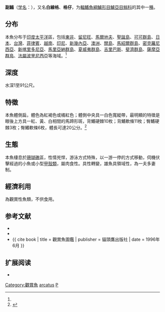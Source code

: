 {{Speciesbox
| name = 副䱵
| status = NE
| status_system = 
| image = Arc-Eye Hawkfish.jpg
| genus = Paracirrhites
| species = arcatus
| authority = Cuvier et Valenciennes, 1829<ref name='id7972'>{{cite web| url =http://www.bioinfo.cn/db05/BjdwSpecies.php?action=view&id=7972| title =副䱵| work =中国动物物种编目数据库| publisher =中国科学院微生物研究所| author =中国科学院动物研究所| accessdate =2009-04-16| deadurl =yes| archiveurl =https://web.archive.org/web/20160305050049/http://www.bioinfo.cn/db05/BjdwSpecies.php?action=view&id=7972| archivedate =2016-03-05}}</ref>
| synonyms = 
}}

'''副䱵'''（[[学名|学名]]：{{lang|la|''Paracirrhites arcatus''}}），又名'''白線格'''、'''格仔'''，为[[輻鰭魚綱|輻鰭魚綱]][[鱸形目|鱸形目]][[鱸亞目|鱸亞目]][[䱵科|䱵科]]的其中一[[種|種]]。

==分布==
本魚分布于[[印度|印度]][[太平洋|太平洋]]區，包括[[東非|東非]]、[[留尼旺|留尼旺]]、[[馬爾地夫|馬爾地夫]]、[[聖誕島|聖誕島]]、[[可可群島|可可群島]]、[[日本|日本]]、[[台灣|台灣]]、[[菲律賓|菲律賓]]、[[越南|越南]]、[[印尼|印尼]]、[[新幾內亞|新幾內亞]]、[[澳洲|澳洲]]、[[關島|關島]]、[[馬紹爾群島|馬紹爾群島]]、[[密克羅尼西亞|密克羅尼西亞]]、[[新喀里多尼亞|新喀里多尼亞]]、[[馬里亞納群島|馬里亞納群島]]、[[夏威夷群島|夏威夷群島]]、[[吉里巴斯|吉里巴斯]]、[[斐濟群島|斐濟群島]]、[[薩摩亞群島|薩摩亞群島]]、[[法屬波里尼西亞|法屬波里尼西亞]]等海域。<ref name='id7972'/>

==深度==
水深1至91公尺。

==特徵==
本魚體側扁，體色為紅褐色或橘紅色；體側中央具一白色寬縱帶，最明顯的特徵是眼後上方具一紅、黃、白相間的馬蹄形斑，背鰭硬棘10枚；背鰭軟條11枚；臀鰭硬棘3枚；臀鰭軟條6枚，體長可達20公分。<ref name=FishBase>{{FishBase species | genus = Paracirrhites | species = arcatus| month = 12| year = 2008}}</ref>

==生態==
本魚棲息於[[珊瑚礁|珊瑚礁]]區，性情兇悍，游泳方式特殊，以一游一停的方式移動，伺機伏擊經過的小魚或小型[[甲殼類|甲殼類]]，屬肉食性。具性轉變，雄魚具領域性，為一夫多妻制。

==經濟利用==
為觀賞性魚類，不供食用。

== 参考文献 ==
{{reflist}}
{{refbegin}}
* {{TaiBNET| zh=副䱵 | id=381634 | binomial=Paracirrhites arcatus | authority=Cuvier, 1829 | var= | accessdate=2013-01-24}}
*{{FishBase_species|genus=Paracirrhites|species=arcatus|year=2011|month=12}}
*{{ cite book | title = 觀賞魚圖鑑 | publisher = 貓頭鷹出版社 | date = 1996年6月 }}
{{refend}}

== 扩展阅读 ==
{{refbegin}}
* {{wikispecies-inline|Paracirrhites arcatus|副䱵}}
{{refend}}
{{Commons|Paracirrhites arcatus}}
{{Taxonbar|from=Q1043574}}

[[Category:觀賞魚|Category:觀賞魚]]
[[Category:副䱵属|arcatus]]
[[Category:1829年描述的魚類|P]]


{{Perciformes-stub}}